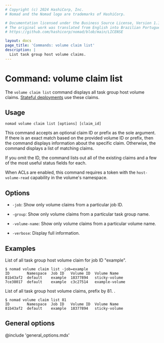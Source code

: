 ```yaml
---
# Copyright (c) 2024 HashiCorp, Inc.
# Nomad and the Nomad logo are trademarks of HashiCorp.

# Documentation licensed under the Business Source License, Version 1.1.
# The original work was translated from English into Brazilian Portuguese.
# https://github.com/hashicorp/nomad/blob/main/LICENSE

layout: docs
page_title: 'Commands: volume claim list'
description: |
  List task group host volume claims.
---
```


# Command: volume claim list

The `volume claim list` command displays all task group host volume claims.
[Stateful deployments][stateful deployments] use these claims.

## Usage

```plaintext
nomad volume claim list [options] [claim_id]
```

This command accepts an optional claim ID or prefix as the sole argument. If
there is an exact match based on the provided volume ID or prefix, then
the command displays information about the specific claim. Otherwise, the command
displays a list of matching claims.

If you omit the ID, the command lists out all of the existing claims and a
few of the most useful status fields for each.

When ACLs are enabled, this command requires a token with the `host-volume-read`
capability in the volume's namespace.

## Options

- `-job`: Show only volume claims from a particular job ID.

- `-group`: Show only volume claims from a particular task group name.

- `-volume-name`: Show only volume claims from a particular volume name.

- `-verbose`: Display full information.

## Examples

List of all task group host volume claim for job ID "example".

```shell-session
$ nomad volume claim list -job=example
ID        Namespace  Job ID   Volume ID  Volume Name
81b43af2  default    example  18377894   sticky-volume
7ce38017  default    example  c3c27514   example-volume
```

List of all task group host volume claims, prefix by 81.
.
```shell-session
$ nomad volume claim list 81
ID        Namespace  Job ID   Volume ID  Volume Name
81b43af2  default    example  18377894   sticky-volume
```

## General options

@include 'general_options.mdx'

[stateful deployments]: /nomad/docs/concepts/stateful-deployments

